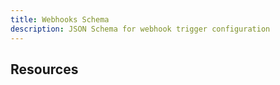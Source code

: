 ```yaml
---
title: Webhooks Schema
description: JSON Schema for webhook trigger configuration
---
```



<SchemaParams
  schema={webhookSchema}
  title="Webhook Configuration Schema"
  collapsible={true}
  defaultExpanded={true}
  paramType="path"
/>

## Resources

<ReferenceCardList>
  <ReferenceCard
    title="JSON Schema Specification"
    description="Official JSON Schema documentation and specification"
    href="https://json-schema.org/"
    icon="FileText"
  />
  <ReferenceCard
    title="Common Webhook Patterns"
    description="Background on webhook signatures, idempotency, and filtering"
    href="https://www.webhook.org/" 
    icon="ShieldCheck"
  />
</ReferenceCardList>

